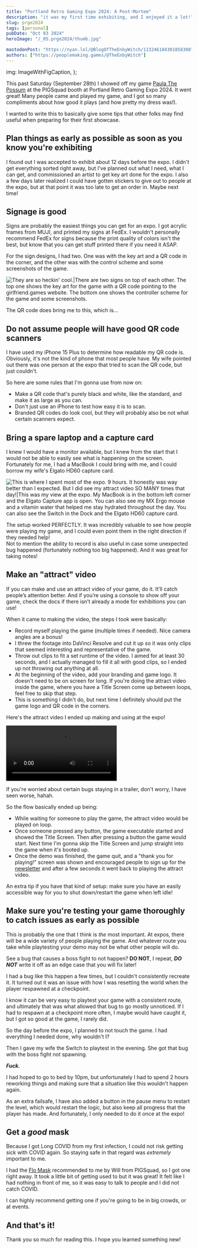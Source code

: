 ```yaml
---
title: "Portland Retro Gaming Expo 2024: A Post-Mortem"
description: "it was my first time exhibiting, and I enjoyed it a lot!"
slug: prge2024
tags: [personal]
pubDate: "Oct 03 2024"
heroImage: "/_05.prge2024/thumb.jpg"

mastodonPost: "https://nyan.lol/@BlogOfTheEnbyWitch/113246184301858308"
authors: ["https://peoplemaking.games/@TheEnbyWitch"]
---
```



  img: ImageWithFigCaption,
};

This past Saturday (September 28th) I showed off my game [Paula The Possum](https://girlfriend.games/) at the PIGSquad booth at Portland Retro Gaming Expo 2024. It went great! Many people came and played my game, and I got so many compliments about how good it plays (and how pretty my dress was!).

I wanted to write this to basically give some tips that other folks may find useful when preparing for their first showcase.

## Plan things as early as possible as soon as you know you're exhibiting

I found out I was accepted to exhibit about 12 days before the expo. I didn't get everything sorted right away, but I've planned out what I need, what I can get, and commissioned an artist to get key art done for the expo. I also a few days later realized I could have gotten stickers to give out to people at the expo, but at that point it was too late to get an order in. Maybe next time!

## Signage is good

Signs are probably the easiest things you can get for an expo. I got acrylic frames from MUJI, and printed my signs at FedEx. I wouldn't personally recommend FedEx for signs because the print quality of colors isn't the best, but know that you can get stuff printed there if you need it ASAP.

For the sign designs, I had two. One was with the key art and a QR code in the corner, and the other was with the control scheme and some screenshots of the game.

![They are so heckin' cool.|There are two signs on top of each other. The top one shows the key art for the game with a QR code pointing to the girlfriend.games website. The bottom one shows the controller scheme for the game and some screenshots.](/_05.prge2024/signs.jpg)

The QR code does bring me to this, which is...

## Do not assume people will have good QR code scanners

I have used my iPhone 15 Plus to determine how readable my QR code is. Obviously, it's not the kind of phone that most people have. My wife pointed out there was one person at the expo that tried to scan the QR code, but just couldn't.

So here are some rules that I'm gonna use from now on:

- Make a QR code that's purely black and white, like the standard, and make it as large as you can.
- Don't just use an iPhone to test how easy it is to scan.
- Branded QR codes do look cool, but they will probably also be not what certain scanners expect.

## Bring a spare laptop and a capture card

I knew I would have a monitor available, but I knew from the start that I would not be able to easily see what is happening on the screen. Fortunately for me, I had a MacBook I could bring with me, and I could borrow my wife's Elgato HD60 capture card.

![This is where I spent most of the expo. 9 hours. It honestly was way better than I expected. But I did see my attract video SO MANY times that day!|This was my view at the expo. My MacBook is in the bottom left corner and the Elgato Capture app is open. You can also see my MX Ergo mouse and a vitamin water that helped me stay hydrated throughout the day. You can also see the Switch in the Dock and the Elgato HD60 capture card.](/_05.prge2024/expo_behind.jpg)

The setup worked PERFECTLY. It was incredibly valuable to see how people were playing my game, and I could even point them in the right direction if they needed help!  
Not to mention the ability to record is also useful in case some unexpected bug happened (fortunately nothing too big happened). And it was great for taking notes!

## Make an "attract" video

If you can make and use an attract video of your game, do it. It’ll catch people’s attention better. And if you’re using a console to show off your game, check the docs if there isn’t already a mode for exhibitions you can use!

When it came to making the video, the steps I took were basically:

- Record myself playing the game (multiple times if needed). Nice camera angles are a bonus!
- I threw the footage into DaVinci Resolve and cut it up so it was only clips that seemed interesting and representative of the game.
- Throw out clips to fit a set runtime of the video. I aimed for at least 30 seconds, and I actually managed to fill it all with good clips, so I ended up not throwing out anything at all.
- At the beginning of the video, add your branding and game logo. It doesn't need to be on screen for long. If you're doing the attract video inside the game, where you have a Title Screen come up between loops, feel free to skip that step.
- This is something I didn't do, but next time I definitely should put the game logo and QR code in the corners.

Here's the attract video I ended up making and using at the expo!

<video controls loop>
  <source
    src="/_05.prge2024/expo_paula_attract_web_small.mp4"
    type="video/mp4"
  />
</video>

If you're worried about certain bugs staying in a trailer, don't worry, I have seen worse, hahah.

So the flow basically ended up being:

- While waiting for someone to play the game, the attract video would be played on loop.
- Once someone pressed any button, the game executable started and showed the Title Screen. Then after pressing a button the game would start. Next time I'm gonna skip the Title Screen and jump straight into the game when it's booted up.
- Once the demo was finished, the game quit, and a "thank you for playing!" screen was shown and encouraged people to sign up for the [newsletter](https://buttondown.com/girlfriendgames) and after a few seconds it went back to playing the attract video.

An extra tip if you have that kind of setup: make sure you have an easily accessible way for you to shut down/restart the game when left idle!

## Make sure you're testing your game thoroughly to catch issues as early as possible

This is probably the one that I think is _the_ most important. At expos, there will be a wide variety of people playing the game. And whatever route you take while playtesting your demo may not be what other people will do.

See a bug that causes a boss fight to not happen? **DO NOT**, I repeat, **_DO NOT_** write it off as an edge case that you will fix later!

I had a bug like this happen a few times, but I couldn't consistently recreate it. It turned out it was an issue with how I was resetting the world when the player respawned at a checkpoint.

I know it can be very easy to playtest your game with a consistent route, and ultimately that was what allowed that bug to go mostly unnoticed. If I had to respawn at a checkpoint more often, I maybe would have caught it, but I got so good at the game, I rarely did.

So the day before the expo, I planned to not touch the game. I had everything I needed done, why wouldn't I?

Then I gave my wife the Switch to playtest in the evening. She got that bug with the boss fight not spawning.

**_Fuck._**

I had hoped to go to bed by 10pm, but unfortunately I had to spend 2 hours reworking things and making sure that a situation like this wouldn't happen again.

As an extra failsafe, I have also added a button in the pause menu to restart the level, which would restart the logic, but also keep all progress that the player has made. And fortunately, I only needed to do it once at the expo!

## Get a _good_ mask

Because I got Long COVID from my first infection, I could not risk getting sick with COVID again. So staying safe in that regard was _extremely_ important to me.

I had the [Flo Mask](https://www.flomask.com/) recommended to me by Will from PIGSquad, so I got one right away. It took a little bit of getting used to but it was great! It felt like I had nothing in front of me, so it was easy to talk to people and I did not catch COVID.

I can highly recommend getting one if you're going to be in big crowds, or at events.

## And that's it!

Thank you so much for reading this. I hope you learned something new!


<KoFi />
